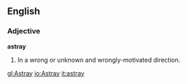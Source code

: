 ==English==

===Adjective===
'''astray'''
# In a wrong or unknown and wrongly-motivated direction.

[[gl:Astray]]
[[io:Astray]]
[[it:astray]]